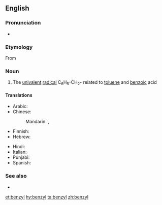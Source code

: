 ==English==

===Pronunciation===
* {{audio|en-us-benzyl.ogg|Audio (US)|lang=en}}

===Etymology===
From {{confix|benz|yl|lang=en}}

===Noun===
{{en-noun}}

# {{lb|en|organic chemistry|especially in combination}} The [[univalent]] [[radical]] C<sub>6</sub>H<sub>5</sub>-CH<sub>2</sub>- related to [[toluene]] and [[benzoic]] acid

====Translations====
{{trans-top|chemical compound}}
* Arabic: {{t|ar|بنزيل}}
* Chinese:
*: Mandarin: {{t+|cmn|苄|tr=biàn}}, {{t+|cmn|苄基|tr=biànjī}}
* Finnish: {{t|fi|bentsyyli}}
* Hebrew: {{t|he|בנזיל}}
{{trans-mid}}
* Hindi: {{t|hi|धूपल}}
* Italian: {{t|it|benzile|m}}
* Punjabi: {{t|pa|ਬੈਨਜ਼ਾਈਲ}}
* Spanish: {{t|es|bencilo|m}}
{{trans-bottom}}

===See also===
* {{l|en|benzylene}}

[[et:benzyl]]
[[hy:benzyl]]
[[ta:benzyl]]
[[zh:benzyl]]